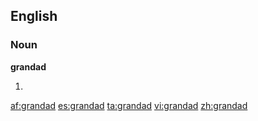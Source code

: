 ==English==

===Noun===
'''grandad'''

# {{misspelling of|granddad}}

[[af:grandad]]
[[es:grandad]]
[[ta:grandad]]
[[vi:grandad]]
[[zh:grandad]]